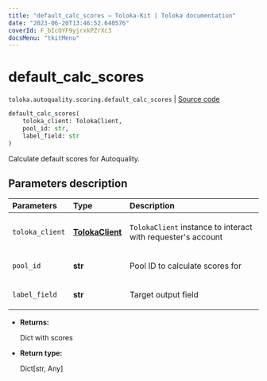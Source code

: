 ```yaml
---
title: "default_calc_scores — Toloka-Kit | Toloka documentation"
date: "2023-06-20T13:46:52.640576"
coverId: F_bIcOYF9yjrxkPZrXc3
docsMenu: "tkitMenu"
---
```


# default_calc_scores

`toloka.autoquality.scoring.default_calc_scores` | [Source code](https://github.com/Toloka/toloka-kit/blob/v1.2.0/src/autoquality/scoring.py#L18)

```python
default_calc_scores(
    toloka_client: TolokaClient,
    pool_id: str,
    label_field: str
)
```

Calculate default scores for Autoquality.

## Parameters description

| Parameters | Type | Description |
| :----------| :----| :-----------|
`toloka_client`|**[TolokaClient](/docs/toloka-kit/reference/toloka.client.TolokaClient)**|<p>`TolokaClient` instance to interact with requester's account</p>
`pool_id`|**str**|<p>Pool ID to calculate scores for</p>
`label_field`|**str**|<p>Target output field</p>

* **Returns:**

  Dict with scores

* **Return type:**

  Dict\[str, Any\]